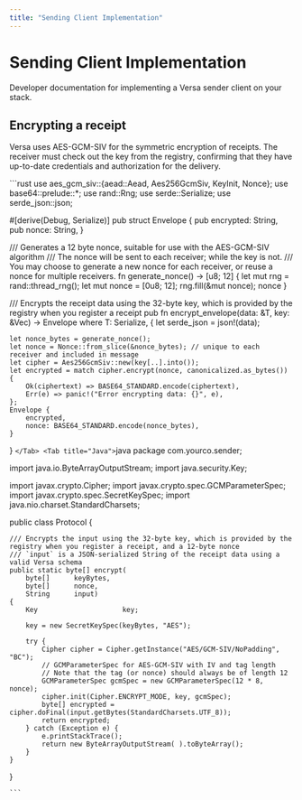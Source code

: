 ```yaml
---
title: "Sending Client Implementation"
---
```


# Sending Client Implementation
Developer documentation for implementing a Versa sender client on your stack.

## Encrypting a receipt
Versa uses AES-GCM-SIV for the symmetric encryption of receipts. The receiver must check out the key from the registry, confirming that they have up-to-date credentials and authorization for the delivery.

<TabGroup>
  <Tab title="Rust">
    ```rust
use aes_gcm_siv::{aead::Aead, Aes256GcmSiv, KeyInit, Nonce};
use base64::prelude::*;
use rand::Rng;
use serde::Serialize;
use serde_json::json;

#[derive(Debug, Serialize)]
pub struct Envelope {
    pub encrypted: String,
    pub nonce: String,
}

/// Generates a 12 byte nonce, suitable for use with the AES-GCM-SIV algorithm
/// The nonce will be sent to each receiver; while the key is not.
/// You may choose to generate a new nonce for each receiver, or reuse a nonce for multiple receivers.
fn generate_nonce() -> [u8; 12] {
    let mut rng = rand::thread_rng();
    let mut nonce = [0u8; 12];
    rng.fill(&mut nonce);
    nonce
}

/// Encrypts the receipt data using the 32-byte key, which is provided by the registry when you register a receipt
pub fn encrypt_envelope<T>(data: &T, key: &Vec<u8>) -> Envelope
where
    T: Serialize,
{
    let serde_json = json!(data);

    let nonce_bytes = generate_nonce();
    let nonce = Nonce::from_slice(&nonce_bytes); // unique to each receiver and included in message
    let cipher = Aes256GcmSiv::new(key[..].into());
    let encrypted = match cipher.encrypt(nonce, canonicalized.as_bytes()) {
        Ok(ciphertext) => BASE64_STANDARD.encode(ciphertext),
        Err(e) => panic!("Error encrypting data: {}", e),
    };
    Envelope {
        encrypted,
        nonce: BASE64_STANDARD.encode(nonce_bytes),
    }
}
    ```
  </Tab>
  <Tab title="Java">
    ```java
package com.yourco.sender;

import java.io.ByteArrayOutputStream;
import java.security.Key;

import javax.crypto.Cipher;
import javax.crypto.spec.GCMParameterSpec;
import javax.crypto.spec.SecretKeySpec;
import java.nio.charset.StandardCharsets;

public class Protocol {

    /// Encrypts the input using the 32-byte key, which is provided by the registry when you register a receipt, and a 12-byte nonce
    /// `input` is a JSON-serialized String of the receipt data using a valid Versa schema
    public static byte[] encrypt(
        byte[]      keyBytes,
        byte[]      nonce,
        String      input)
    {
        Key                     key;

        key = new SecretKeySpec(keyBytes, "AES");

        try {
            Cipher cipher = Cipher.getInstance("AES/GCM-SIV/NoPadding", "BC");
            // GCMParameterSpec for AES-GCM-SIV with IV and tag length
            // Note that the tag (or nonce) should always be of length 12
            GCMParameterSpec gcmSpec = new GCMParameterSpec(12 * 8, nonce);
            cipher.init(Cipher.ENCRYPT_MODE, key, gcmSpec);
            byte[] encrypted =  cipher.doFinal(input.getBytes(StandardCharsets.UTF_8));
            return encrypted;
        } catch (Exception e) {
            e.printStackTrace();
            return new ByteArrayOutputStream( ).toByteArray();
        }
    }
}

    ```
  </Tab>
</TabGroup>
